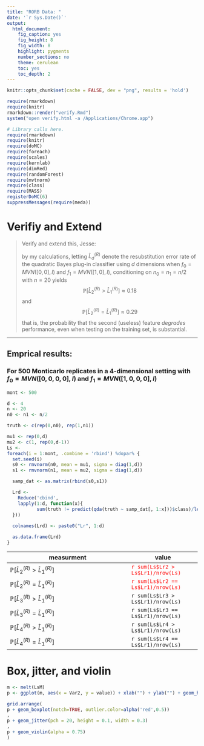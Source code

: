 ```yaml
---
title: "RORB Data: "
date: '`r Sys.Date()`'
output:
  html_document:
    fig_caption: yes
    fig_height: 8
    fig_width: 8
    highlight: pygments
    number_sections: no
    theme: cerulean
    toc: yes
    toc_depth: 2
---
```

```r
knitr::opts_chunk$set(cache = FALSE, dev = "png", results = 'hold')
```

```r
require(rmarkdown)
require(knitr)
rmarkdown::render("verify.Rmd")
system("open verify.html -a /Applications/Chrome.app")
```

```r
# Library calls here.
require(rmarkdown)
require(knitr)
require(doMC)
require(foreach)
require(scales)
require(kernlab)
require(dimRed)
require(randomForest)
require(mvtnorm)
require(class)
require(MASS)
registerDoMC(6)
suppressMessages(require(meda))
```


# Verifiy and Extend
> Verify and extend this, Jesse:
> 
> by my calculations,
> letting
>   $\hat{L}^{(R)}_d$
> denote the resubstitution error rate of the quadratic Bayes plug-in classifier using $d$ dimensions
> when $f_0 = MVN([0,0],I)$ and $f_1 = MVN([1,0],I)$,
> conditioning on $n_0=n_1=n/2$
> with $n=20$
> yields
> $$\mathbb{P}[ \hat{L}^{(R)}_2 > \hat{L}^{(R)}_1 ] \approx 0.18$$
> and
> $$\mathbb{P}[ \hat{L}^{(R)}_2 = \hat{L}^{(R)}_1 ] \approx 0.29$$
> that is,
> the probability that the second (useless) feature *degrades* performance,
> even when testing on the training set, is substantial.

---

## Emprical results:

### For 500 Monticarlo replicates in a 4-dimensional setting with $f_0 = MVN([0,0,0,0], I)$ and $f_1 = MVN([1,0,0,0], I)$


```r
mont <- 500 

d <- 4
n <- 20
n0 <- n1 <- n/2

truth <- c(rep(0,n0), rep(1,n1))

mu1 <- rep(0,d)
mu2 <- c(1, rep(0,d-1))
Ls <- 
foreach(i = 1:mont, .combine = 'rbind') %dopar% {
  set.seed(i)
  s0 <- rmvnorm(n0, mean = mu1, sigma = diag(1,d))
  s1 <- rmvnorm(n1, mean = mu2, sigma = diag(1,d))

  samp_dat <- as.matrix(rbind(s0,s1))

  Lrd <- 
    Reduce('cbind',
    lapply(1:d, function(x){
           sum(truth != predict(qda(truth ~ samp_dat[, 1:x]))$class)/length(truth)
  }))
  
  colnames(Lrd) <- paste0("Lr", 1:d)

  as.data.frame(Lrd)
}

```

| measurment | value |
|------------|-------|
| $\mathbb{P}\left[\hat{L}^{(R)}_2 > \hat{L}^{(R)}_1\right]$| <span style="color:red">`r sum(Ls$Lr2 > Ls$Lr1)/nrow(Ls)`</span>|
| $\mathbb{P}\left[\hat{L}^{(R)}_2 = \hat{L}^{(R)}_1\right]$| <span style="color:red">`r sum(Ls$Lr2 == Ls$Lr1)/nrow(Ls)`</span>|
| $\mathbb{P}\left[\hat{L}^{(R)}_3 > \hat{L}^{(R)}_1\right]$| `r sum(Ls$Lr3 > Ls$Lr1)/nrow(Ls)`|
| $\mathbb{P}\left[\hat{L}^{(R)}_3 = \hat{L}^{(R)}_1\right]$| `r sum(Ls$Lr3 == Ls$Lr1)/nrow(Ls)`|
| $\mathbb{P}\left[\hat{L}^{(R)}_4 > \hat{L}^{(R)}_1\right]$| `r sum(Ls$Lr4 > Ls$Lr1)/nrow(Ls)`|
| $\mathbb{P}\left[\hat{L}^{(R)}_4 = \hat{L}^{(R)}_1\right]$| `r sum(Ls$Lr4 == Ls$Lr1)/nrow(Ls)`|


# Box, jitter, and violin

```r
m <- melt(LsM)
p <- ggplot(m, aes(x = Var2, y = value)) + xlab("") + ylab("") + geom_hline(yintercept=0, color='red', lty=2)

grid.arrange(
p + geom_boxplot(notch=TRUE, outlier.color=alpha('red',0.5))
, 
p + geom_jitter(pch = 20, height = 0.1, width = 0.3)
,
p + geom_violin(alpha = 0.75)
)

```




